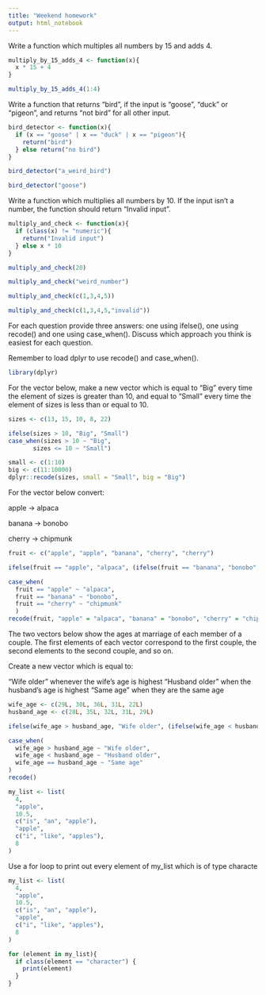 ```yaml
---
title: "Weekend homework"
output: html_notebook
---
```

Write a function which multiples all numbers by 15 and adds 4.

```r
multiply_by_15_adds_4 <- function(x){
  x * 15 + 4
}

multiply_by_15_adds_4(1:4)
```

Write a function that returns “bird”, if the input is “goose”, “duck” or “pigeon”, and returns “not bird” for all other input.

```r
bird_detector <- function(x){
  if (x == "goose" | x == "duck" | x == "pigeon"){
    return("bird")
  } else return("no bird")
}

bird_detector("a_weird_bird")

bird_detector("goose")
```

Write a function which multiplies all numbers by 10. If the input isn’t a number, the function should return “Invalid input”.

```r
multiply_and_check <- function(x){
  if (class(x) != "numeric"){
    return("Invalid input")
  } else x * 10
}

multiply_and_check(20)

multiply_and_check("weird_number")

multiply_and_check(c(1,3,4,5))

multiply_and_check(c(1,3,4,5,"invalid"))
```

For each question provide three answers: one using ifelse(), one using recode() and one using case_when(). Discuss which approach you think is easiest for each question.

Remember to load dplyr to use recode() and case_when().

```r
library(dplyr)

```

For the vector below, make a new vector which is equal to “Big” every time the element of sizes is greater than 10, and equal to “Small” every time the element of sizes is less than or equal to 10.

```r
sizes <- c(13, 15, 10, 8, 22)

ifelse(sizes > 10, "Big", "Small")
case_when(sizes > 10 ~ "Big",
       sizes <= 10 ~ "Small")

small <- c(1:10)
big <- c(11:10000)
dplyr::recode(sizes, small = "Small", big = "Big")

```

For the vector below convert:

apple → alpaca

banana → bonobo

cherry → chipmunk

```r
fruit <- c("apple", "apple", "banana", "cherry", "cherry")

ifelse(fruit == "apple", "alpaca", (ifelse(fruit == "banana", "bonobo", (ifelse(fruit == "cherry", "chipmunk", fruit)))) ) 

case_when(
  fruit == "apple" ~ "alpaca",
  fruit == "banana" ~ "bonobo",
  fruit == "cherry" ~ "chipmunk"
  )
recode(fruit, "apple" = "alpaca", "banana" = "bonobo", "cherry" = "chipmunk")
```

The two vectors below show the ages at marriage of each member of a couple. The first elements of each vector correspond to the first couple, the second elements to the second couple, and so on.

Create a new vector which is equal to:

“Wife older” whenever the wife’s age is highest “Husband older” when the husband’s age is highest “Same age” when they are the same age

```r
wife_age <- c(29L, 30L, 36L, 31L, 22L)
husband_age <- c(28L, 35L, 32L, 31L, 29L)

ifelse(wife_age > husband_age, "Wife older", (ifelse(wife_age < husband_age, "Husband older", "Same age")))

case_when(
  wife_age > husband_age ~ "Wife older",
  wife_age < husband_age ~ "Husband older",
  wife_age == husband_age ~ "Same age"
)
recode()
```

```r
my_list <- list(
  4,
  "apple",
  10.5,
  c("is", "an", "apple"),
  "apple",
  c("i", "like", "apples"),
  8
)
```

Use a for loop to print out every element of my_list which is of type characte

```r

my_list <- list(
  4,
  "apple",
  10.5,
  c("is", "an", "apple"),
  "apple",
  c("i", "like", "apples"),
  8
)

for (element in my_list){
  if class(element == "character") {
    print(element)
  } 
}
```

